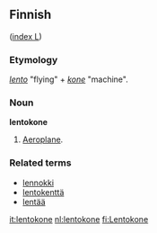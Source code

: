 ==Finnish==
([[Wiktionary:Finnish_index_l|index L]])

===Etymology===
''[[lento#Finnish|lento]]'' "flying" + ''[[kone]]'' "machine".

===Noun===
'''lentokone'''

# [[Aeroplane]].

===Related terms===
*[[lennokki]]
*[[lentokenttä]]
*[[lentää]]

[[it:lentokone]]
[[nl:lentokone]]
[[fi:Lentokone]]